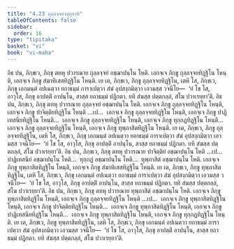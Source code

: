 ```yaml
---
title: "4.23 ถุลฺลจฺจยวตฺถุกาทิ"
tableOfContents: false
sidebar:
  order: 16
type: "tipitaka"
basket: "vi"
book: "vi-maha"
---
```



<DynamicBreadcrumb />

<Division number="238" book="vi-maha">

<Paragraph number="1098" book="vi-maha">
อิธ ปน, ภิกฺขเว, ภิกฺขุ ตทหุ ปวารณาย ถุลฺลจฺจยํ อชฺฌาปนฺโน โหติ. เอกจฺเจ ภิกฺขู ถุลฺลจฺจยทิฏฺฐิโน โหนฺติ, เอกจฺเจ ภิกฺขู สํฆาทิเสสทิฏฺฐิโน โหนฺติ. เย เต, ภิกฺขเว, ภิกฺขู ถุลฺลจฺจยทิฏฺฐิโน, เตหิ โส, ภิกฺขเว, ภิกฺขุ เอกมนฺตํ อปเนตฺวา ยถาธมฺมํ การาเปตฺวา สํฆํ อุปสงฺกมิตฺวา เอวมสฺส วจนีโย—  ‘ยํ โข โส, อาวุโส, ภิกฺขุ อาปตฺติํ อาปนฺโน, สาสฺส ยถาธมฺมํ ปฏิกตา. ยทิ สํฆสฺส ปตฺตกลฺลํ, สํโฆ ปวาเรยฺยา’ติ.
</Paragraph>

<Paragraph number="1099" book="vi-maha">
อิธ ปน, ภิกฺขเว, ภิกฺขุ ตทหุ ปวารณาย ถุลฺลจฺจยํ อชฺฌาปนฺโน โหติ. เอกจฺเจ ภิกฺขู ถุลฺลจฺจยทิฏฺฐิโน โหนฺติ, เอกจฺเจ ภิกฺขู ปาจิตฺติยทิฏฺฐิโน โหนฺติ …เป…  เอกจฺเจ ภิกฺขู ถุลฺลจฺจยทิฏฺฐิโน โหนฺติ, เอกจฺเจ ภิกฺขู ปาฏิเทสนียทิฏฺฐิโน โหนฺติ…  เอกจฺเจ ภิกฺขู ถุลฺลจฺจยทิฏฺฐิโน โหนฺติ, เอกจฺเจ ภิกฺขู ทุกฺกฏทิฏฺฐิโน โหนฺติ…  เอกจฺเจ ภิกฺขู ถุลฺลจฺจยทิฏฺฐิโน โหนฺติ, เอกจฺเจ ภิกฺขู ทุพฺภาสิตทิฏฺฐิโน โหนฺติ. เย เต, ภิกฺขเว, ภิกฺขู ถุลฺลจฺจยทิฏฺฐิโน, เตหิ โส, ภิกฺขเว, ภิกฺขุ เอกมนฺตํ อปเนตฺวา ยถาธมฺมํ การาเปตฺวา สํฆํ อุปสงฺกมิตฺวา เอวมสฺส วจนีโย—  ‘ยํ โข โส, อาวุโส, ภิกฺขุ อาปตฺติํ อาปนฺโน, สาสฺส ยถาธมฺมํ ปฏิกตา. ยทิ สํฆสฺส ปตฺตกลฺลํ, สํโฆ ปวาเรยฺยา’ติ.
</Paragraph>

<Paragraph number="1100" book="vi-maha">
อิธ ปน, ภิกฺขเว, ภิกฺขุ ตทหุ ปวารณาย ปาจิตฺติยํ อชฺฌาปนฺโน โหติ …เป…  ปาฏิเทสนียํ อชฺฌาปนฺโน โหติ…  ทุกฺกฏํ อชฺฌาปนฺโน โหติ…  ทุพฺภาสิตํ อชฺฌาปนฺโน โหติ. เอกจฺเจ ภิกฺขู ทุพฺภาสิตทิฏฺฐิโน โหนฺติ, เอกจฺเจ ภิกฺขู สํฆาทิเสสทิฏฺฐิโน โหนฺติ. เย เต, ภิกฺขเว, ภิกฺขู ทุพฺภาสิตทิฏฺฐิโน, เตหิ โส, ภิกฺขเว, ภิกฺขุ เอกมนฺตํ อปเนตฺวา ยถาธมฺมํ การาเปตฺวา สํฆํ อุปสงฺกมิตฺวา เอวมสฺส วจนีโย—  ‘ยํ โข โส, อาวุโส, ภิกฺขุ อาปตฺติํ อาปนฺโน, สาสฺส ยถาธมฺมํ ปฏิกตา. ยทิ สํฆสฺส ปตฺตกลฺลํ, สํโฆ ปวาเรยฺยา’ติ.
</Paragraph>

<Paragraph number="1101" book="vi-maha">
อิธ ปน, ภิกฺขเว, ภิกฺขุ ตทหุ ปวารณาย ทุพฺภาสิตํ อชฺฌาปนฺโน โหติ. เอกจฺเจ ภิกฺขู ทุพฺภาสิตทิฏฺฐิโน โหนฺติ, เอกจฺเจ ภิกฺขู ถุลฺลจฺจยทิฏฺฐิโน โหนฺติ …เป…  เอกจฺเจ ภิกฺขู ทุพฺภาสิตทิฏฺฐิโน โหนฺติ, เอกจฺเจ ภิกฺขู ปาจิตฺติยทิฏฺฐิโน โหนฺติ…  เอกจฺเจ ภิกฺขู ทุพฺภาสิตทิฏฺฐิโน โหนฺติ, เอกจฺเจ ภิกฺขู ปาฏิเทสนียทิฏฺฐิโน โหนฺติ…  เอกจฺเจ ภิกฺขู ทุพฺภาสิตทิฏฺฐิโน โหนฺติ, เอกจฺเจ ภิกฺขู ทุกฺกฏทิฏฺฐิโน โหนฺติ. เย เต, ภิกฺขเว, ภิกฺขู ทุพฺภาสิตทิฏฺฐิโน, เตหิ โส, ภิกฺขเว, ภิกฺขุ เอกมนฺตํ อปเนตฺวา ยถาธมฺมํ การาเปตฺวา สํฆํ อุปสงฺกมิตฺวา เอวมสฺส วจนีโย—  ‘ยํ โข โส, อาวุโส, ภิกฺขุ อาปตฺติํ อาปนฺโน, สาสฺส ยถาธมฺมํ ปฏิกตา. ยทิ สํฆสฺส ปตฺตกลฺลํ, สํโฆ ปวาเรยฺยา’ติ.
</Paragraph>
</Division>